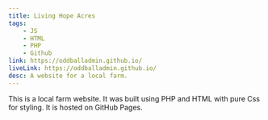 ```yaml
---
title: Living Hope Acres
tags: 
    - JS
    - HTML
    - PHP
    - Github
link: https://oddballadmin.github.io/
liveLink: https://oddballadmin.github.io/
desc: A website for a local farm.
---
```


This is a local farm website. It was built using PHP and HTML with pure Css for styling.  It is hosted on GitHub Pages.
